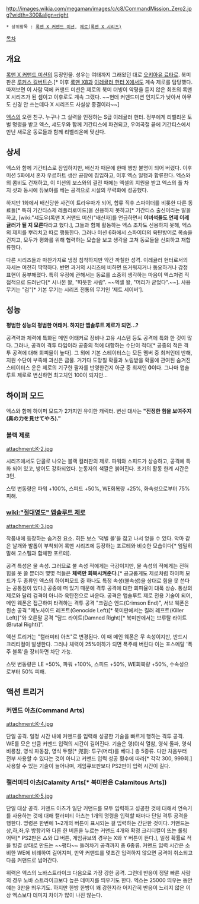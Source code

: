 http://images.wikia.com/megaman/images/c/c8/CommandMission_Zero2.jpg?width=300&align=right
 * 상위항목 : [[록맨 X 커맨드 미션]], [[제로(록맨 X 시리즈)]]
[[목차]]

 
== 개요 ==
[[록맨 X 커맨드 미션]]의 등장인물. 성우는 여태까지 그래왔던 대로 [[오키아유 료타로]]. 북미판은 [[루커스 길버트슨]].[* 이후 [[록맨 X8]]과 [[이레귤러 헌터 X]]에서도 계속 제로를 담당했다. 따져보면 이 사람 덕에 커맨드 미션은 제로의 북미 더빙이 악평을 듣지 않은 최초의 록맨 X 시리즈가 된 셈이고 이후로도 계속 그랬다. ~~헌데 커맨드미션 인지도가 낮아서 아무도 신경 안 쓰는데다 X 시리즈도 사실상 종결이라~~]

[[엑스(록맨 X 커맨드 미션)|엑스]]의 오랜 친구. 누구나 그 실력을 인정하는 S급 이레귤러 헌터. 정부에게 리벨리온 토벌 명령을 받고 엑스, 섀도우와 함께 기간티스에 파견되고, 우여곡절 끝에 기간티스에서 만난 새로운 동료들과 함께 리벨리온에 맞선다. 

== 상세 ==
엑스와 함께 기간티스로 잠입하지만, 배신자 때문에 한때 행방 불명이 되어 버렸다. 이후 미션 5화에서 혼자 우르하트 생산 공장에 침입하고, 이후 엑스 일행과 합류한다. 엑스와의 콤비도 건재하고, 이 미션의 보스와의 결전 때에는 엑셀의 지원을 받고 엑스의 풀 차지 샷과 동시에 듀보아를 베는 공격으로 시설의 무력화에 성공했다. 

하지만 1화에서 배신당한 사건이 트라우마가 되어, 합류 직후 스파이더를 비롯한 다른 동료들[* 특히 기간티스제 레플리로이드]을 신용하지 못하고[* 기간티스 출신이라는 말을 하고, [wiki:"섀도우(록맨 X 커맨드 미션)"배신자]를 언급하면서 '''이녀석들도 언제 이레귤러가 될 지 모른다'''라고 했다.], 그들과 함께 활동하는 엑스 조차도 신용하지 못해, 엑스의 제지를 뿌리치고 따로 행동한다. 그러나 미션 6화에서 스파이더의 육탄방어로 목숨을 건지고, 모두가 평화를 위해 협력하는 모습을 보고 생각을 고쳐 동료들을 신뢰하고 재합류한다.  

다른 시리즈들과 마찬가지로 냉정 침착하지만 약간 까칠한 성격. 이레귤러 헌터로서의 자세는 여전히 딱딱하다. 반면 과거의 시리즈에 비하면 뜨거워지거나 동요하거나 감정 표현이 풍부해졌다. 특히 우정에 관해서는 동료를 소중히 생각하는 마음이 엑스처럼 직접적으로 드러난다[* 시나몬 왈, "따뜻한 사람". ~~엑셀 왈, "머리가 굳었다".~~]. 사용 무기는 "검"[* 기본 무기는 시리즈 전통의 무기인 '제트 세이버']. 
 

== 성능 ==
'''평범한 성능의 평범한 어태커. 하지만 앱솔루트 제로가 되면...?'''

공격력과 체력에 특화된 메인 어태커로 장비나 고유 시스템 등도 공격에 특화 한 것이 많다. 그러나, 공격이 격투 타입이라 공중의 적에 대항하는 수단이 적다[* 공중의 적은 격투 공격에 대해 회피율이 높다]. 그 외에 기본 스테이터스는 모든 멤버 중 최저인데 반해, 지원 수단이 부족해 과신은 금물. 거기다 도망칠 확률과 노림받을 확률에 관여된 숨겨진 스테이터스 운은 제로의 기구한 팔자를 반영한건지 아군 중 최저인 '''0'''이다. 그나마 앱솔루트 제로로 변신하면 최고치인 100이 되지만...

== 하이퍼 모드 ==
엑스와 함께 하이퍼 모드가 2가지인 유이한 캐릭터. 변신 대사는 '''"진정한 힘을 보여주지(真の力を見せてやろ)."'''

=== 블랙 제로 === 
attachment:K-2.jpg 

시리즈에서도 단골로 나오는 블랙 컬러판의 제로. 파워와 스피드가 상승하고, 공격에 특화 되어 있고, 방어도 강화되었다. 눈동자의 색깔은 붉어진다. 초기의 활동 한계 시간은 3턴.

스탯 변동량은 파워 +100%, 스피드 +50%, WE회복량 +25%, 화속성으로부터 75% 피해.

=== [[wiki:"절대영도" 앱솔루트 제로]] ===
attachment:K-3.jpg  

작품내에 등장하는 숨겨진 요소. 히든 보스 '덕빌 몰'을 잡고 나서 얻을 수 있다. 악마 같은 날개와 발톱이 부착되어 록맨 시리즈에 등장하는 포르테와 비슷한 모습이다[* 엄밀히 말해 고스펠과 합체한 포르테]. 

공격 특성은 물 속성. 그러므로 불 속성 적에게는 극강이지만, 물 속성의 적에게는 전혀 힘을 못 쓸 뿐더러 몇몇 적들은 '''체력만 회복시켜준다'''.[* 공교롭게도 제로처럼 하이퍼 모드가 두 종류인 엑스의 하이퍼모드 중 하나도 특정 속성(불속성)을 상대로 힘을 못 쓴다는 공통점이 있다.] 공중에 떠 있기 때문에 격투 공격에 대한 회피율이 대폭 상승. 통상의 제로와 달리 검격이 아니라 육탄전으로 싸운다. 공격은 앱솔루트 제로 전용 기술이 되어, 메인 웨폰은 접근하여 타격하는 격투 공격 "크림슨 엔드(Crimson End)", 서브 웨폰은 왼손 공격 "제노사이드 레프트(Genocide Left)[* 북미판에서는 킬러 레프트(Killer Left)]"와 오른팔 공격 "담드 라이트(Damned Right)[* 북미판에서는 브루탈 라이트(Brutal Right)]". 

액션 트리거는 "캘러미티 아츠"로 변경된다. 이 때 메인 웨폰은 무 속성이지만, 반드시 크리티컬이 발생한다. 그러나 체력이 25%이하가 되면 폭주해 버린다 이는 포스메탈 '폭주 블록'을 장비하면 차단 가능. 

스탯 변동량은 LE +50%, 파워 +100%, 스피드 +50%, WE회복량 +50%, 수속성으로부터 50% 피해. 

== 액션 트리거 ==
=== 커맨드 아츠(Command Arts) ===
attachment:K-4.jpg   

단일 공격. 일정 시간 내에 커맨드를 입력해 성공한 기술을 빠르게 행하는 격투 공격. WE를 모은 만큼 커맨드 입력의 시간이 길어진다. 기술은 영(0)식 열참, 영식 돌파, 영식 비룡참, 영식 파동참, 영식 두할[* 兜割: 투구(머리)를 베다.]  총 5종류. 다만 처음부터 전부 사용할 수 있다는 것이 아니고 커맨드 입력 성공 횟수에 따라[* 각각 300, 999회.] 사용할 수 있는 기술이 늘어나며, 게임큐브판보다 PS2판이 입력 시간이 길다.

=== 캘러미티 아츠(Calamity Arts[* 북미판은 Calamitous Arts]) ===
attachment:K-5.jpg

단일 대상 공격. 커맨드 아츠가 일단 커맨드를 모두 입력하고 성공한 것에 대해서 연속기를 사용하는 것에 대해 캘러미티 아츠는 1개의 명령을 입력할 때마다 단일 격투 공격을 행한다. 명령은 한번에 1~2개의 버튼이 표시되는 걸 입력하는 간단한 것이다. 커맨드는 상,하,좌,우 방향키와 다른 한 버튼을 누르는 커맨드 4개와 확정 크리티컬이 뜨는 롤링 어택[* PS2판은 △와 □ 버튼, 게임큐브의 경우는 X와 Y 버튼이 뜬다.], 일정 확률로 적을 빙결 상태로 만드는 ~~평타~~ 돌려차기 공격까지 총 6종류. 커맨드 입력 시간은 소비한 WE에 비례하여 길어지며, 만약 커맨드를 몇초간 입력하지 않으면 공격이 취소되고 다음 커맨드로 넘어간다. 

위력은 엑스의 노바스트라이크 다음으로 가장 강한 공격. 그런데 반응이 정말 빠른 사람의 경우 노바 스트라이크보다 높은 데미지를 띄우기도 한다. 엑스는 25000 띄우는 동안 얘는 3만을 띄우기도. 하지만 한방 한방이 꽤 강한지라 어지간히 반응이 느리지 않은 이상 엑스보다 데미지 차이가 많이 나진 않는다.
